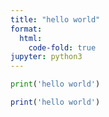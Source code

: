 ```yaml
---
title: "hello world"
format:
  html:
    code-fold: true
jupyter: python3
---
```


```python
print('hello world')
```


```r
print('hello world')
```
